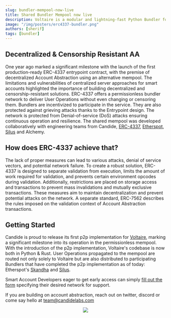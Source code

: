 ```yaml
---
slug: bundler-mempool-now-live
title: Shared Bundler Mempool now live
description: Voltaire is a modular and lightning-fast Python Bundler for Ethereum EIP-4337 Account Abstraction
image: "/img/posters/erc4337-bundler.png"
authors: [sherif]
tags: [bundler]
---
```

## Decentralized & Censorship Resistant AA

One year ago marked a significant milestone with the launch of the first production-ready 
ERC-4337 entrypoint contract, with the premise of decentralized Account Abstraction 
using an alternative mempool. The limitations and vulnerabilities of centralized server 
approaches for smart accounts highlighted the importance of building decentralized and 
censorship-resistant solutions. ERC-4337 offers a permissionless bundler network to deliver 
User Operations without even changing or censoring them. Bundlers are incentivized to 
participate in the service. They are also protected against grieving attacks thanks 
to the Entrypoint design. The network is protected from Denial-of-service (DoS) attacks 
ensuring continuous operation and resilience. The shared mempool was developed collaboratively 
with engineering teams from Candide, [ERC-4337](https://www.erc4337.io/), [Etherspot](https://etherspot.fyi/), 
[Silus](https://silius.gitbook.io/silius) and Alchemy.

## How does ERC-4337 achieve that?


The lack of proper measures can lead to various attacks, denial of service vectors,
and potential network failure. To create a robust solution, ERC-4337 is designed to separate 
validation from execution, limits the amount of work required for validation, and prevents 
certain environment opcodes during validation. Additionally, restrictions are placed on 
storage access and transactions to prevent mass invalidations and mutually exclusive 
transactions. These measures aim to maintain decentralization and prevent potential attacks 
on the network. A separate standard, ERC-7562 describes the rules imposed on the validation 
context of Account Abstraction transactions.


## Getting Started

Candide is proud to release its first p2p implementation for 
[Voltaire](https://github.com/candidelabs/voltaire/), marking a significant 
milestone into its operation in the permissionless mempool. With the introduction of the p2p 
implementation, Voltaire's codebase is now both in Python & Rust. User Operations propagated 
to the mempool are routed not only solely to Voltaire but are also distributed to participating 
Bundlers that have completed the p2p implementation as of today: Etherspot's 
[Skandha](https://github.com/etherspot/skandha/) and [Silus](https://github.com/silius-rs/silius).

Smart Account Developers eager to get early access can simply 
[fill out the form](https://app.formbricks.com/s/cltpz00552us3czmesgrizyfc) specifying their 
desired network for support. 

If you are building on account abstraction, reach out on twitter, 
discord or come say hello at team@candidelabs.com

<p align="center">
  <img src="/img/posters/erc4337-bundler.png" />
</p>
